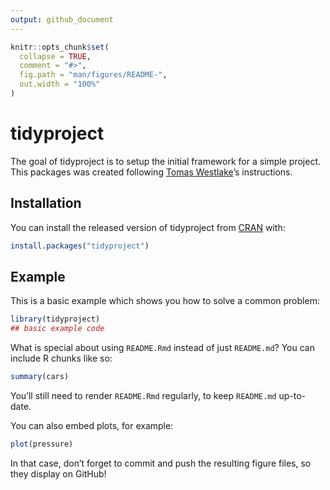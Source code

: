 ```yaml
---
output: github_document
---
```


<!-- README.md is generated from README.Rmd. Please edit that file -->

```r
knitr::opts_chunk$set(
  collapse = TRUE,
  comment = "#>",
  fig.path = "man/figures/README-",
  out.width = "100%"
)
```
# tidyproject

<!-- badges: start -->
<!-- badges: end -->

The goal of tidyproject is to setup the initial framework for a simple project. 
This packages was created following [Tomas Westlake](https://r-mageddon.netlify.com/post/writing-an-r-package-from-scratch/)'s instructions.

## Installation

You can install the released version of tidyproject from [CRAN](https://CRAN.R-project.org) with:

``` r
install.packages("tidyproject")
```

## Example

This is a basic example which shows you how to solve a common problem:

```r
library(tidyproject)
## basic example code
```

What is special about using `README.Rmd` instead of just `README.md`? You can include R chunks like so:

```r
summary(cars)
```

You'll still need to render `README.Rmd` regularly, to keep `README.md` up-to-date.

You can also embed plots, for example:

```r
plot(pressure)
```

In that case, don't forget to commit and push the resulting figure files, so they display on GitHub!
